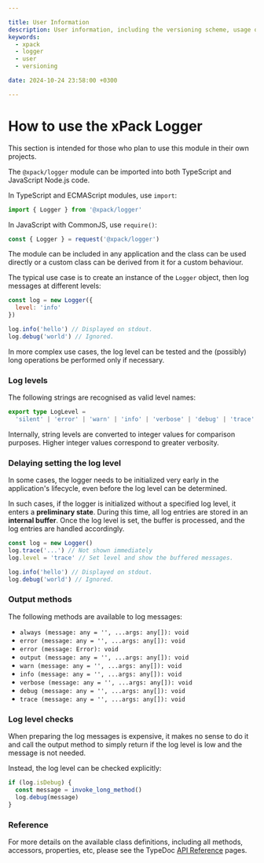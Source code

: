 ```yaml
---

title: User Information
description: User information, including the versioning scheme, usage of shared libraries, and RPATH configuration on GNU/Linux.
keywords:
  - xpack
  - logger
  - user
  - versioning

date: 2024-10-24 23:58:00 +0300

---
```


# How to use the xPack Logger

This section is intended for those who plan to use this module in their
own projects.

The `@xpack/logger` module can be imported into both TypeScript
and JavaScript Node.js code.

In TypeScript and ECMAScript modules, use `import`:

```typescript
import { Logger } from '@xpack/logger'
```

In JavaScript with CommonJS, use `require()`:

```javascript
const { Logger } = request('@xpack/logger')
```

The module can be included in any application and the class can be used
directly or a custom class can be derived from it for a custom behaviour.

The typical use case is to create an instance of the `Logger` object,
then log messages at different levels:

```javascript
const log = new Logger({
  level: 'info'
})

log.info('hello') // Displayed on stdout.
log.debug('world') // Ignored.
```

In more complex use cases, the log level can be tested and the (possibly)
long operations be performed only if necessary.

### Log levels

The following strings are recognised as valid level names:

```typescript
export type LogLevel =
  'silent' | 'error' | 'warn' | 'info' | 'verbose' | 'debug' | 'trace' | 'all'
```

Internally, string levels are converted to integer values for comparison
purposes. Higher integer values correspond to greater verbosity.

### Delaying setting the log level

In some cases, the logger needs to be initialized very early in the
application's lifecycle, even before the log level can be determined.

In such cases, if the logger is initialized without a specified log level,
it enters a **preliminary state**. During this time, all log entries are
stored in an **internal buffer**. Once the log level is set, the buffer
is processed, and the log entries are handled accordingly.

```typescript
const log = new Logger()
log.trace('...') // Not shown immediately
log.level = 'trace' // Set level and show the buffered messages.

log.info('hello') // Displayed on stdout.
log.debug('world') // Ignored.
```

### Output methods

The following methods are available to log messages:

- `always (message: any = '', ...args: any[]): void`
- `error (message: any = '', ...args: any[]): void`
- `error (message: Error): void`
- `output (message: any = '', ...args: any[]): void`
- `warn (message: any = '', ...args: any[]): void`
- `info (message: any = '', ...args: any[]): void`
- `verbose (message: any = '', ...args: any[]): void`
- `debug (message: any = '', ...args: any[]): void`
- `trace (message: any = '', ...args: any[]): void`

### Log level checks

When preparing the log messages is expensive, it makes no sense to
do it and call the output method to simply return if the log level
is low and the message is not needed.

Instead, the log level can be checked explicitly:

```typescript
if (log.isDebug) {
  const message = invoke_long_method()
  log.debug(message)
}
```

### Reference

For more details on the available class definitions, including all methods,
accessors, properties, etc,
please see the TypeDoc
[API Reference](/docs/api/) pages.

